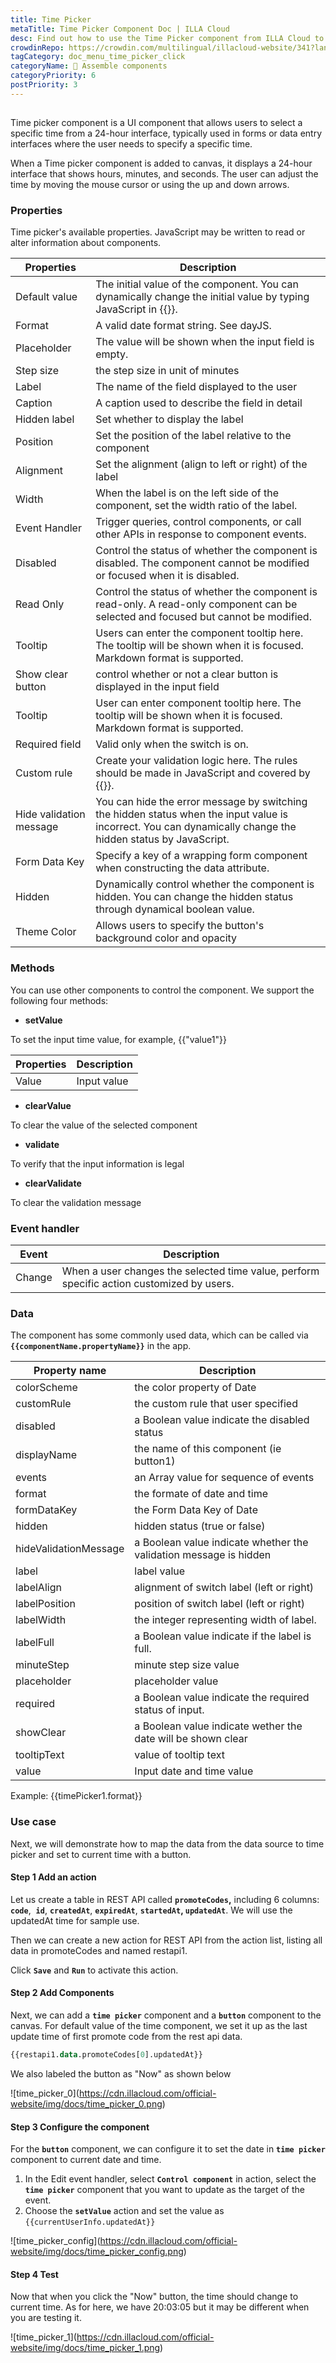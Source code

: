 ```yaml
---
title: Time Picker
metaTitle: Time Picker Component Doc | ILLA Cloud
desc: Find out how to use the Time Picker component from ILLA Cloud to let users choose a specific time from a 24 hour time UI in your projects.
crowdinRepo: https://crowdin.com/multilingual/illacloud-website/341?languages=en&filter=basic&value=0
tagCategory: doc_menu_time_picker_click
categoryName: 🧬 Assemble components
categoryPriority: 6
postPriority: 3
---
```


## <h2 hidden>What is Time Picker?</h2>

Time picker component is a UI component that allows users to select a specific time from a 24-hour interface, typically used in forms or data entry interfaces where the user needs to specify a specific time.

When a Time picker component is added to canvas, it displays a 24-hour interface that shows hours, minutes, and seconds. The user can adjust the time by moving the mouse cursor or using the up and down arrows.

### Properties

Time picker's available properties. JavaScript may be written to read or alter information about components.

| Properties              | Description                                                                                                                                                  |
| ----------------------- | ------------------------------------------------------------------------------------------------------------------------------------------------------------ |
| Default value           | The initial value of the component. You can dynamically change the initial value by typing JavaScript in {{}}.                                               |
| Format                  | A valid date format string. See dayJS.                                                                                                                       |
| Placeholder             | The value will be shown when the input field is empty.                                                                                                       |
| Step size               | the step size in unit of minutes                                                                                                                             |
| Label                   | The name of the field displayed to the user                                                                                                                  |
| Caption                 | A caption used to describe the field in detail                                                                                                               |
| Hidden label            | Set whether to display the label                                                                                                                             |
| Position                | Set the position of the label relative to the component                                                                                                      |
| Alignment               | Set the alignment (align to left or right) of the label                                                                                                      |
| Width                   | When the label is on the left side of the component, set the width ratio of the label.                                                                       |
| Event Handler           | Trigger queries, control components, or call other APIs in response to component events.                                                                     |
| Disabled                | Control the status of whether the component is disabled. The component cannot be modified or focused when it is disabled.                                    |
| Read Only               | Control the status of whether the component is read-only. A read-only component can be selected and focused but cannot be modified.                          |
| Tooltip                 | Users can enter the component tooltip here. The tooltip will be shown when it is focused. Markdown format is supported.                                      |
| Show clear button       | control whether or not a clear button is displayed in the input field                                                                                        |
| Tooltip                 | User can enter component tooltip here. The tooltip will be shown when it is focused. Markdown format is supported.                                           |
| Required field          | Valid only when the switch is on.                                                                                                                            |
| Custom rule             | Create your validation logic here. The rules should be made in JavaScript and covered by {{}}.                                                               |
| Hide validation message | You can hide the error message by switching the hidden status when the input value is incorrect. You can dynamically change the hidden status by JavaScript. |
| Form Data Key           | Specify a key of a wrapping form component when constructing the data attribute.                                                                             |
| Hidden                  | Dynamically control whether the component is hidden. You can change the hidden status through dynamical boolean value.                                       |
| Theme Color             | Allows users to specify the button's background color and opacity                                                                                            |

### Methods

You can use other components to control the component. We support the following four methods:

-   **setValue**

To set the input time value, for example, {{"value1"}}

| Properties | Description |
| ---------- | ----------- |
| Value      | Input value |

-   **clearValue**

To clear the value of the selected component 

-   **validate**

To verify that the input information is legal

-   **clearValidate**

To clear the validation message

### Event handler

| Event  | Description                                                                               |
| ------ | ----------------------------------------------------------------------------------------- |
| Change | When a user changes the selected time value, perform specific action customized by users. |

### Data

The component has some commonly used data, which can be called via **`{{componentName.propertyName}}`** in the app.

| Property name         | Description                                                       |
| --------------------- | ----------------------------------------------------------------- |
| colorScheme           | the color property of Date                                        |
| customRule            | the custom rule that user specified                               |
| disabled              | a Boolean value indicate the disabled status                      |
| displayName           | the name of this component (ie button1)                           |
| events                | an Array value for sequence of events                             |
| format                | the formate of date and time                                      |
| formDataKey           | the Form Data Key of Date                                         |
| hidden                | hidden status (true or false)                                     |
| hideValidationMessage | a Boolean value indicate whether the validation message is hidden |
| label                 | label value                                                       |
| labelAlign            | alignment of switch label (left or right)                         |
| labelPosition         | position of switch label (left or right)                          |
| labelWidth            | the integer representing width of label.                          |
| labelFull             | a Boolean value indicate if the label is full.                    |
| minuteStep            | minute step size value                                            |
| placeholder           | placeholder value                                                 |
| required              | a Boolean value indicate the required status of input.            |
| showClear             | a Boolean value indicate wether the date will be shown clear      |
| tooltipText           | value of tooltip text                                             |
| value                 | Input date and time value                                         |

Example: {{timePicker1.format}}

### Use case

Next, we will demonstrate how to map the data from the data source to time picker and set to current time with a button. 

#### Step 1 Add an action

Let us create a table in REST API called **`promoteCodes`,** including 6 columns:  **`code`**,  **`id`**, **`createdAt`**, **`expiredAt`**, **`startedAt`, `updatedAt`**. We will use the updatedAt time for sample use. 

Then we can create a new action for REST API from the action list, listing all data in promoteCodes and named restapi1. 

Click **`Save`** and **`Run`** to activate this action.

#### Step 2 Add Components

Next, we can add a **`time picker`** component and a **`button`** component to the canvas. For default value of the time component, we set it up as the last update time of first promote code from the rest api data.

```sql
{{restapi1.data.promoteCodes[0].updatedAt}}
```

We also labeled the button as "Now" as shown below

![time_picker_0]\(https://cdn.illacloud.com/official-website/img/docs/time_picker_0.png)

#### Step 3 Configure the component

For the **`button`** component, we can configure it to set the date in **`time picker`** component to current date and time.

1.  In the Edit event handler, select **`Control component`** in action, select the **`time picker`** component that you want to update as the target of the event.
2.  Choose the **`setValue`** action and set the value as  `{{currentUserInfo.updatedAt}}` 

![time_picker_config]\(https://cdn.illacloud.com/official-website/img/docs/time_picker_config.png)

#### Step 4 Test

Now that when you click the "Now" button, the time should change to current time. As for here, we have 20:03:05 but it may be different when you are testing it.

![time_picker_1]\(https://cdn.illacloud.com/official-website/img/docs/time_picker_1.png)
